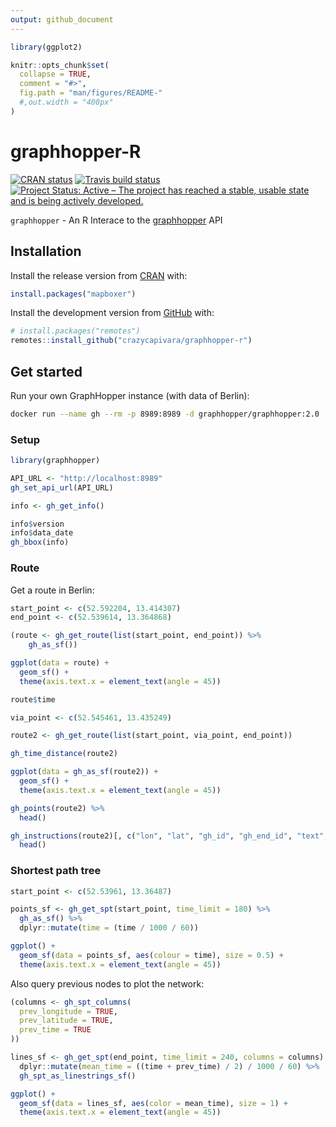 ```yaml
---
output: github_document
---
```


<!-- README.md is generated from README.Rmd. Please edit that file -->

```r
library(ggplot2)

knitr::opts_chunk$set(
  collapse = TRUE,
  comment = "#>",
  fig.path = "man/figures/README-"
  #,out.width = "400px"
)
```
# graphhopper-R

<!-- badges: start -->
[![CRAN status](https://www.r-pkg.org/badges/version/graphhopper)](https://CRAN.R-project.org/package=graphhopper)
[![Travis build status](https://travis-ci.org/crazycapivara/graphhopper-r.svg?branch=master)](https://travis-ci.org/crazycapivara/graphhopper-r)
[![Project Status: Active – The project has reached a stable, usable state and is being actively developed.](https://www.repostatus.org/badges/latest/active.svg)](https://www.repostatus.org/#active)
<!-- badges: end -->

`graphhopper` - An R Interace to the [graphhopper](https://www.graphhopper.com/) API

## Installation

Install the release version from [CRAN](https://cran.r-project.org/) with:

```r
install.packages("mapboxer")
```

Install the development version from [GitHub](https://github.com/) with:

```r
# install.packages("remotes")
remotes::install_github("crazycapivara/graphhopper-r")
```

## Get started

Run your own GraphHopper instance (with data of Berlin):

```bash
docker run --name gh --rm -p 8989:8989 -d graphhopper/graphhopper:2.0
```

### Setup

```r
library(graphhopper)

API_URL <- "http://localhost:8989"
gh_set_api_url(API_URL)

info <- gh_get_info()

info$version
info$data_date
gh_bbox(info)
```

### Route

Get a route in Berlin:

```r
start_point <- c(52.592204, 13.414307)
end_point <- c(52.539614, 13.364868)

(route <- gh_get_route(list(start_point, end_point)) %>%
    gh_as_sf())

ggplot(data = route) +
  geom_sf() +
  theme(axis.text.x = element_text(angle = 45))

route$time

via_point <- c(52.545461, 13.435249)

route2 <- gh_get_route(list(start_point, via_point, end_point))

gh_time_distance(route2)

ggplot(data = gh_as_sf(route2)) +
  geom_sf() +
  theme(axis.text.x = element_text(angle = 45))

gh_points(route2) %>%
  head()

gh_instructions(route2)[, c("lon", "lat", "gh_id", "gh_end_id", "text", "distance")] %>%
  head()
```

### Shortest path tree

```r
start_point <- c(52.53961, 13.36487)

points_sf <- gh_get_spt(start_point, time_limit = 180) %>%
  gh_as_sf() %>%
  dplyr::mutate(time = (time / 1000 / 60))

ggplot() +
  geom_sf(data = points_sf, aes(colour = time), size = 0.5) +
  theme(axis.text.x = element_text(angle = 45))
```

Also query previous nodes to plot the network:

```r
(columns <- gh_spt_columns(
  prev_longitude = TRUE,
  prev_latitude = TRUE,
  prev_time = TRUE
))

lines_sf <- gh_get_spt(end_point, time_limit = 240, columns = columns) %>%
  dplyr::mutate(mean_time = ((time + prev_time) / 2) / 1000 / 60) %>%
  gh_spt_as_linestrings_sf()

ggplot() +
  geom_sf(data = lines_sf, aes(color = mean_time), size = 1) +
  theme(axis.text.x = element_text(angle = 45))
```
